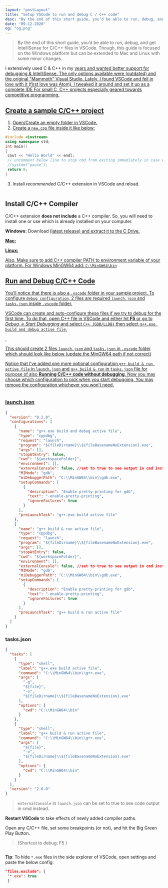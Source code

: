 ```yaml
---
layout: "postLayout"
title: "Setup VSCode to run and debug C / C++ code"
desc: "By the end of this short guide, you’d be able to run, debug, and get IntelliSense for C/C++ files in VSCode"
date: "09-12-2020"
og: "og.png"
---
```



> By the end of this short guide, you’d be able to run, debug, and get IntelliSense for C/C++ files in VSCode. Though, this guide is focused on the Windows platform but can be extended to Mac and Linux with some minor changes.

I extensively used C & C++ in my <A href="https://en.wikipedia.org/wiki/Competitive_programming" text="competitive programming" new={true} />
years and wanted better support for debugging & IntelliSense. The only options available
were <A href="https://orwelldevcpp.blogspot.com" text="Dev-C++" new={true} /> (outdated) and the original "Mammoth"
Visual Studio. Lately, I found VSCode and fell in love with it (first love was Atom).
I tweaked it around and set it up as a complete IDE For small C, C++ projects especially
geared towards competitive programming.

## Create a sample C/C++ project

1. Open/Create an empty folder in VSCode.
2. Create a `new.cpp` file inside it like below:

```cpp:new.cpp
#include <iostream>
using namespace std;
int main()
{
 cout << "Hello World" << endl;
 // uncomment below line to stop cmd from exiting immediately in case of "externalConsole": true
 //system("pause");
 return 0;
}
```

3. Install _recommended_ C/C++ extension in VSCode and reload.

<Img src={img1} alt="" caption="Official C/C++ Extension for VSCode" />

## Install C/C++ Compiler

C/C++ extension **does not include** a C++ compiler. So, you will need to install one or use which is already installed on your computer.

**Windows:** Download <A href="https://github.com/gorvgoyl/MinGW64/releases" text="MinGW64.zip" new={true} /> (latest release) and extract it to the C Drive.

**Mac:** <A href="https://developer.apple.com/xcode/" text="XCode" new={true} />

**Linux:** <A text="GCC" href="https://gcc.gnu.org/"  new={true} />

Also, Make sure to add C++ compiler PATH to environment variable of your platform. For Windows MinGW64 add: `C:\MinGW64\bin`

## Run and Debug C/C++ Code

You’ll notice that there is also a `.vscode` folder in your sample project. To configure `debug configuration`, 2 files are required `launch.json` and `tasks.json` inside `.vscode` folder.

VSCode can create and auto-configure these files if we try to debug for the first time. To do that, open C++ file in VSCode and either hit **F5** or go to _Debug -\> Start Debugging_ and select `C++ (GDB/LLDB)` then select `g++.exe build and debug active file`.

<Img src={img2} alt="" caption="Select C++ (GDB/LLDB)" />

<Img src={img3} alt="" caption="Select g++.exe build and debug active file" />

This should create 2 files `launch.json` and `tasks.json` in `.vscode` folder which should look like below (update the MinGW64 path if not correct)

Notice that I’ve added one more optional configuration `g++ build & run active file` in `launch.json` and `g++ build & run` in `tasks.json` file for purpose of also **Running C/C++ code without debugging**. Now you may choose which configuration to pick when you start debugging. You may remove the configuration whichever you won’t need.

<Img src={img4} alt="" caption="Run & Debug or Only run code" />

### launch.json

```json:launch.json
{
  "version": "0.2.0",
  "configurations": [
    {
      "name": "g++.exe build and debug active file",
      "type": "cppdbg",
      "request": "launch",
      "program": "${fileDirname}\\${fileBasenameNoExtension}.exe",
      "args": [],
      "stopAtEntry": false,
      "cwd": "${workspaceFolder}",
      "environment": [],
      "externalConsole": false, //set to true to see output in cmd instead
      "MIMode": "gdb",
      "miDebuggerPath": "C:\\MinGW64\\bin\\gdb.exe",
      "setupCommands": [
        {
          "description": "Enable pretty-printing for gdb",
          "text": "-enable-pretty-printing",
          "ignoreFailures": true
        }
      ],
      "preLaunchTask": "g++.exe build active file"
    },
    {
      "name": "g++ build & run active file",
      "type": "cppdbg",
      "request": "launch",
      "program": "${fileDirname}\\${fileBasenameNoExtension}.exe",
      "args": [],
      "stopAtEntry": false,
      "cwd": "${workspaceFolder}",
      "environment": [],
      "externalConsole": false, //set to true to see output in cmd instead
      "MIMode": "gdb",
      "miDebuggerPath": "C:\\MinGW64\\bin\\gdb.exe",
      "setupCommands": [
        {
          "description": "Enable pretty-printing for gdb",
          "text": "-enable-pretty-printing",
          "ignoreFailures": true
        }
      ],
      "preLaunchTask": "g++ build & run active file"
    }
  ]
}
```

### tasks.json

```json:tasks.json
{
  "tasks": [
    {
      "type": "shell",
      "label": "g++.exe build active file",
      "command": "C:\\MinGW64\\bin\\g++.exe",
      "args": [
        "-g",
        "${file}",
        "-o",
        "${fileDirname}\\${fileBasenameNoExtension}.exe"
      ],
      "options": {
        "cwd": "C:\\MinGW64\\bin"
      }
    },
    {
      "type": "shell",
      "label": "g++ build & run active file",
      "command": "C:\\MinGW64\\bin\\g++.exe",
      "args": [
        "${file}",
        "-o",
        "${fileDirname}\\${fileBasenameNoExtension}.exe"
      ],
      "options": {
        "cwd": "C:\\MinGW64\\bin"
      }
    }
  ],
  "version": "2.0.0"
}
```

> `externalConsole` in `launch.json` can be set to true to see code output in cmd instead.

**Restart VSCode** to take effects of newly added compiler paths.

Open any C/C++ file, set some breakpoints (or not), and hit the Big Green Play Button.

> (Shortcut to debug: F5 )

<Img src={img5} alt="" caption="Select g++.exe build and debug active file" />

**Tip**: To hide `*.exe` files in the side explorer of VSCode, open settings and paste the below config:

```json
"files.exclude": {
 "*.exe": true
 }
```
